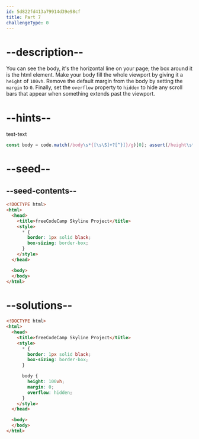 ```yaml
---
id: 5d822fd413a79914d39e98cf
title: Part 7
challengeType: 0
---
```


# --description--

You can see the body, it's the horizontal line on your page; the box around it is the html element. Make your body fill the whole viewport by giving it a `height` of `100vh`. Remove the default margin from the body by setting the `margin` to `0`. Finally, set the `overflow` property to `hidden` to hide any scroll bars that appear when something extends past the viewport.

# --hints--

test-text

```js
const body = code.match(/body\s*{[\s\S]+?[^}]}/g)[0]; assert(/height\s*:\s*100vh\s*(;|})/g.test(body) && /margin\s*:\s*(0|0px)\s*(;|})/g.test(body) && /overflow\s*:\s*hidden\s*(;|})/g.test(body));
```

# --seed--

## --seed-contents--

```html
<!DOCTYPE html>
<html>    
  <head>
    <title>freeCodeCamp Skyline Project</title>
    <style>
      * {
        border: 1px solid black;
        box-sizing: border-box;
      }
    </style>
  </head>

  <body>
  </body>
</html>
```

# --solutions--

```html
<!DOCTYPE html>
<html>    
  <head>
    <title>freeCodeCamp Skyline Project</title>
    <style>
      * {
        border: 1px solid black;
        box-sizing: border-box;
      }

      body {
        height: 100vh;
        margin: 0;
        overflow: hidden;
      }
    </style>
  </head>

  <body>
  </body>
</html>
```
